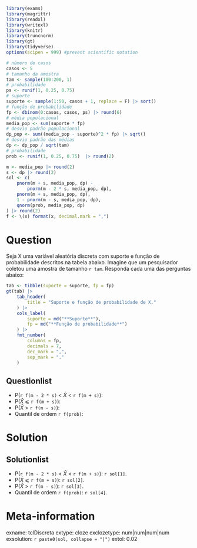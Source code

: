 ```r
library(exams)
library(magrittr)
library(readxl)
library(writexl)
library(knitr)
library(truncnorm)
library(gt)
library(tidyverse)
options(scipen = 999) #prevent scientific notation

# número de casos
casos <- 5
# tamanho da amostra
tam <- sample(100:200, 1)
# probabilidade
ps <- runif(1, 0.25, 0.75)
# suporte
suporte <- sample(1:50, casos + 1, replace = F) |> sort()
# função de probabilidade
fp <- dbinom(0:casos, casos, ps) |> round(6)
# média populacional
media_pop <- sum(suporte * fp)
# desvio padrão populacional
dp_pop <- sum((media_pop - suporte)^2 * fp) |> sqrt()
# desvio padrão das médias
dp <- dp_pop / sqrt(tam)
# probabilidade
prob <- runif(1, 0.25, 0.75)  |> round(2)

m <- media_pop |> round(2)
s <- dp |> round(2)
sol <- c(
    pnorm(m + s, media_pop, dp) -
        pnorm(m - 2 * s, media_pop, dp),
    pnorm(m + s, media_pop, dp),
    1 - pnorm(m - s, media_pop, dp),
    qnorm(prob, media_pop, dp)
) |> round(2)
f <- \(x) format(x, decimal.mark = ",")
```

Question
========

Seja X uma variável aleatória discreta com suporte e função de probabilidade descritos na tabela abaixo. Imagine que um pesquisador coletou uma amostra de tamanho `r tam`. Responda cada uma das perguntas abaixo:

```r
tab <- tibble(suporte = suporte, fp = fp)
gt(tab) |>
    tab_header(
        title = "Suporte e função de probabilidade de X."
    ) |>
    cols_label(
        suporte = md("**Suporte**"),
        fp = md("**Função de probabilidade**")
    ) |>
    fmt_number(
        columns = fp,
        decimals = 7,
        dec_mark = ",",
        sep_mark = "."
    )
```

Questionlist
------------
* P(`r f(m - 2 * s)` < $\bar{X}$ < `r f(m + s)`): 
* P($\bar{X}$  &#10877; `r f(m + s)`): 
* P($\bar{X}$ > `r f(m - s)`): 
* Quantil de ordem `r f(prob)`: 

Solution
========
Solutionlist
------------
* P(`r f(m - 2 * s)` < $\bar{X}$ < `r f(m + s)`): `r sol[1]`.
* P($\bar{X}$  &#10877; `r f(m + s)`): `r sol[2]`.
* P($\bar{X}$ > `r f(m - s)`): `r sol[3]`.
* Quantil de ordem `r f(prob)`: `r sol[4]`. 

Meta-information
================
exname: tclDiscreta
extype: cloze
exclozetype: num|num|num|num
exsolution: `r paste0(sol, collapse = "|")`
extol: 0.02